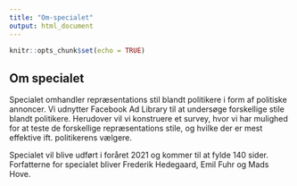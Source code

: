 ```yaml
---
title: "Om-specialet"
output: html_document
---
```


```r
knitr::opts_chunk$set(echo = TRUE)
```

## Om specialet
Specialet omhandler repræsentations stil blandt politikere i form af politiske annoncer. Vi udnytter Facebook Ad Library til at undersøge forskellige stile blandt politikere. Herudover vil vi konstruere et survey, hvor vi har mulighed for at teste de forskellige repræsentations stile, og hvilke der er mest effektive ift. politikerens vælgere.

Specialet vil blive udført i foråret 2021 og kommer til at fylde 140 sider. Forfatterne for specialet bliver Frederik Hedegaard, Emil Fuhr og Mads Hove.